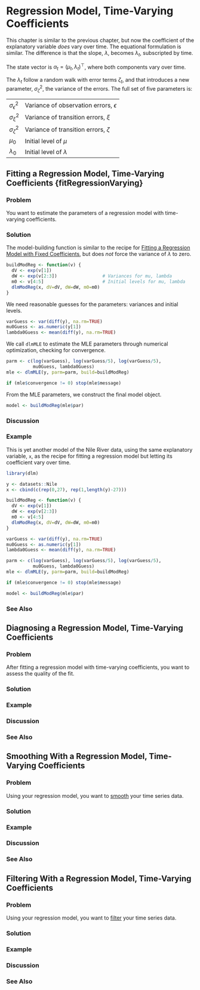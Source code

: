 # Regression Model, Time-Varying Coefficients {#regressionVarying}

This chapter is similar to the previous chapter,
but now the coefficient of the explanatory variable *does* vary over time.
The equational formulation is similar.
The difference is that the slope, $\lambda$,
becomes $\lambda_{t}$, subscripted by time.

\begin{eqnarray*}
  y_{t} & = & \mu_{t} + \lambda_{t}x_{t} + \epsilon_{t}, \qquad \epsilon_{t} \sim N(0, \sigma_{\epsilon}^{2}) \\
  \mu_{t} & = & \mu_{t-1} + \xi_{t}, \qquad \xi_{t} \sim N(0,\sigma_{\xi}^{2}) \\
  \lambda_{t} & = & \lambda_{t-1} + \zeta_{t}, \qquad \zeta_{t} \sim N(0,\sigma_{\zeta}^{2})
\end{eqnarray*}

The state vector is $\alpha_{t} = (\mu_{t}, \lambda_{t})^{\top}$,
where both components vary over time.

The $\lambda_{t}$ follow a random walk with error terms $\zeta_{t}$,
and that introduces a new parameter, $\sigma_{\zeta}^{2}$,
the variance of the errors.
The full set of five parameters is:

-----------------------  --------------------------------------------------
$\sigma_{\epsilon}^2$    Variance of observation errors, $\epsilon$
$\sigma_{\xi}^2$         Variance of transition errors, $\xi$
$\sigma_{\zeta}^2$       Variance of transition errors, $\zeta$
$\mu_{0}$                Initial level of $\mu$
$\lambda_{0}$            Initial level of $\lambda$
-----------------------  --------------------------------------------------

## Fitting a Regression Model, Time-Varying Coefficients {fitRegressionVarying}

### Problem {-}
You want to estimate the parameters of a regression model
with time-varying coefficients.

### Solution {-}
The model-building function is similar to
the recipe for [Fitting a Regression Model with Fixed Coefficients](#fitRegressionFixed),
but does *not* force the variance of $\lambda$ to zero.

```r
buildModReg <- function(v) {
  dV <- exp(v[1])
  dW <- exp(v[2:3])                 # Variances for mu, lambda
  m0 <- v[4:5]                      # Initial levels for mu, lambda
  dlmModReg(x, dV=dV, dW=dW, m0=m0)
}
```

We need reasonable guesses for the parameters:
variances and initial levels.

```r
varGuess <- var(diff(y), na.rm=TRUE)
mu0Guess <- as.numeric(y[1])
lambda0Guess <- mean(diff(y), na.rm=TRUE)
```

We call `dlmMLE` to estimate the MLE parameters through numerical optimization,
checking for convergence.

```r
parm <- c(log(varGuess), log(varGuess/5), log(varGuess/5),
          mu0Guess, lambda0Guess)
mle <- dlmMLE(y, parm=parm, build=buildModReg)

if (mle$convergence != 0) stop(mle$message)
```

From the MLE parameters, we construct the final model object.

```r
model <- buildModReg(mle$par)
```

### Discussion {-}

### Example {-}

This is yet another model of the Nile River data,
using the same explanatory variable, `x`, as the
recipe for fitting a regression model
but letting its coefficient vary over time.

```r
library(dlm)

y <- datasets::Nile
x <- cbind(c(rep(0,27), rep(1,length(y)-27)))

buildModReg <- function(v) {
  dV <- exp(v[1])
  dW <- exp(v[2:3])
  m0 <- v[4:5]
  dlmModReg(x, dV=dV, dW=dW, m0=m0)
}

varGuess <- var(diff(y), na.rm=TRUE)
mu0Guess <- as.numeric(y[1])
lambda0Guess <- mean(diff(y), na.rm=TRUE)

parm <- c(log(varGuess), log(varGuess/5), log(varGuess/5),
          mu0Guess, lambda0Guess)
mle <- dlmMLE(y, parm=parm, build=buildModReg)

if (mle$convergence != 0) stop(mle$message)

model <- buildModReg(mle$par)
```

### See Also {-}


## Diagnosing a Regression Model, Time-Varying Coefficients

### Problem {-}
After fitting a regression model with time-varying coefficients,
you want to assess the quality of the fit.

### Solution {-}

### Example {-}

### Discussion {-}

### See Also {-}


## Smoothing With a Regression Model, Time-Varying Coefficients

### Problem {-}
Using your regression model,
you want to [smooth](#smoothingVersusFiltering) your time series data.

### Solution {-}

### Example {-}

### Discussion {-}

### See Also {-}

## Filtering With a Regression Model, Time-Varying Coefficients

### Problem {-}
Using your regression model,
you want to [filter](#smoothingVersusFiltering) your time series data.

### Solution {-}

### Example {-}

### Discussion {-}

### See Also {-}
